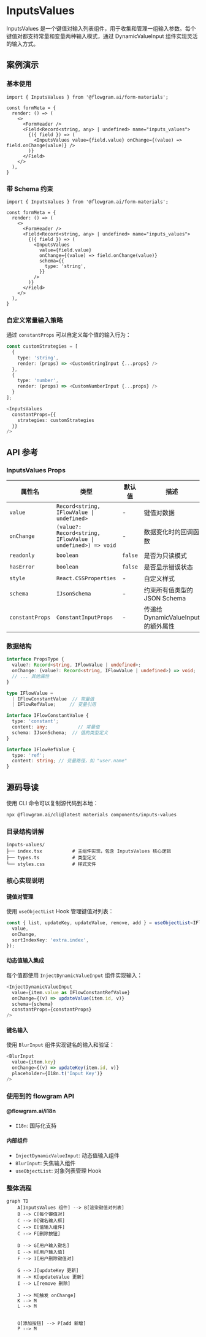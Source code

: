 
# InputsValues

InputsValues 是一个键值对输入列表组件，用于收集和管理一组输入参数。每个键值对都支持常量和变量两种输入模式，通过 DynamicValueInput 组件实现灵活的输入方式。

## 案例演示

### 基本使用

<BasicStory />

```tsx pure title="form-meta.tsx"
import { InputsValues } from '@flowgram.ai/form-materials';

const formMeta = {
  render: () => (
    <>
      <FormHeader />
      <Field<Record<string, any> | undefined> name="inputs_values">
        {({ field }) => (
          <InputsValues value={field.value} onChange={(value) => field.onChange(value)} />
        )}
      </Field>
    </>
  ),
}
```

### 带 Schema 约束

<WithSchemaStory />

```tsx pure title="form-meta.tsx"
import { InputsValues } from '@flowgram.ai/form-materials';

const formMeta = {
  render: () => (
    <>
      <FormHeader />
      <Field<Record<string, any> | undefined> name="inputs_values">
        {({ field }) => (
          <InputsValues
            value={field.value}
            onChange={(value) => field.onChange(value)}
            schema={{
              type: 'string',
            }}
          />
        )}
      </Field>
    </>
  ),
}
```

### 自定义常量输入策略
通过 `constantProps` 可以自定义每个值的输入行为：

```typescript
const customStrategies = [
  {
    type: 'string',
    render: (props) => <CustomStringInput {...props} />
  },
  {
    type: 'number',
    render: (props) => <CustomNumberInput {...props} />
  }
];

<InputsValues
  constantProps={{
    strategies: customStrategies
  }}
/>
```


## API 参考

### InputsValues Props

| 属性名 | 类型 | 默认值 | 描述 |
|--------|------|--------|------|
| `value` | `Record<string, IFlowValue \| undefined>` | - | 键值对数据 |
| `onChange` | `(value?: Record<string, IFlowValue \| undefined>) => void` | - | 数据变化时的回调函数 |
| `readonly` | `boolean` | `false` | 是否为只读模式 |
| `hasError` | `boolean` | `false` | 是否显示错误状态 |
| `style` | `React.CSSProperties` | - | 自定义样式 |
| `schema` | `IJsonSchema` | - | 约束所有值类型的 JSON Schema |
| `constantProps` | `ConstantInputProps` | - | 传递给 DynamicValueInput 的额外属性 |

### 数据结构

```typescript
interface PropsType {
  value?: Record<string, IFlowValue | undefined>;
  onChange: (value?: Record<string, IFlowValue | undefined>) => void;
  // ... 其他属性
}

type IFlowValue =
  | IFlowConstantValue  // 常量值
  | IFlowRefValue;     // 变量引用

interface IFlowConstantValue {
  type: 'constant';
  content: any;           // 常量值
  schema: IJsonSchema;  // 值的类型定义
}

interface IFlowRefValue {
  type: 'ref';
  content: string; // 变量路径，如 "user.name"
}
```

## 源码导读

<SourceCode
  href="https://github.com/bytedance/flowgram.ai/tree/main/packages/materials/form-materials/src/components/inputs-values"
/>

使用 CLI 命令可以复制源代码到本地：

```bash
npx @flowgram.ai/cli@latest materials components/inputs-values
```

### 目录结构讲解

```
inputs-values/
├── index.tsx           # 主组件实现，包含 InputsValues 核心逻辑
├── types.ts            # 类型定义
└── styles.css          # 样式文件
```

### 核心实现说明

#### 键值对管理
使用 `useObjectList` Hook 管理键值对列表：

```typescript
const { list, updateKey, updateValue, remove, add } = useObjectList<IFlowValue | undefined>({
  value,
  onChange,
  sortIndexKey: 'extra.index',
});
```

#### 动态值输入集成
每个值都使用 `InjectDynamicValueInput` 组件实现输入：

```typescript
<InjectDynamicValueInput
  value={item.value as IFlowConstantRefValue}
  onChange={(v) => updateValue(item.id, v)}
  schema={schema}
  constantProps={constantProps}
/>
```

#### 键名输入
使用 `BlurInput` 组件实现键名的输入和验证：

```typescript
<BlurInput
  value={item.key}
  onChange={(v) => updateKey(item.id, v)}
  placeholder={I18n.t('Input Key')}
/>
```

### 使用到的 flowgram API

#### @flowgram.ai/i18n
- `I18n`: 国际化支持

#### 内部组件
- `InjectDynamicValueInput`: 动态值输入组件
- `BlurInput`: 失焦输入组件
- `useObjectList`: 对象列表管理 Hook

### 整体流程

```mermaid
graph TD
    A[InputsValues 组件] --> B[渲染键值对列表]
    B --> C[每个键值对]
    C --> D[键名输入框]
    C --> E[值输入组件]
    C --> F[删除按钮]

    D --> G[用户输入键名]
    E --> H[用户输入值]
    F --> I[用户删除键值对]

    G --> J[updateKey 更新]
    H --> K[updateValue 更新]
    I --> L[remove 删除]

    J --> M[触发 onChange]
    K --> M
    L --> M


    O[添加按钮] --> P[add 新增]
    P --> M
```
